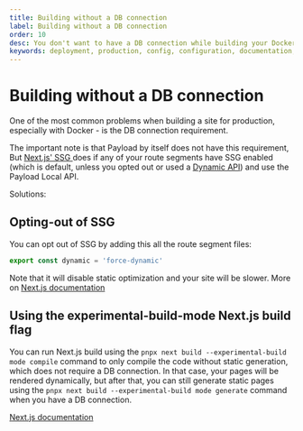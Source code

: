 ```yaml
---
title: Building without a DB connection
label: Building without a DB connection
order: 10
desc: You don't want to have a DB connection while building your Docker container? Learn how to prevent that!
keywords: deployment, production, config, configuration, documentation, Content Management System, cms, headless, javascript, node, react, nextjs
---
```


# Building without a DB connection

One of the most common problems when building a site for production, especially with Docker - is the DB connection requirement.

The important note is that Payload by itself does not have this requirement, But [Next.js' SSG ](https://nextjs.org/docs/pages/building-your-application/rendering/static-site-generation) does if any of your route segments have SSG enabled (which is default, unless you opted out or used a [Dynamic API](https://nextjs.org/docs/app/deep-dive/caching#dynamic-apis)) and use the Payload Local API.

Solutions:

## Opting-out of SSG

You can opt out of SSG by adding this all the route segment files:

```ts
export const dynamic = 'force-dynamic'
```

Note that it will disable static optimization and your site will be slower.
More on [Next.js documentation](https://nextjs.org/docs/app/deep-dive/caching#opting-out-2)

## Using the experimental-build-mode Next.js build flag

You can run Next.js build using the `pnpx next build --experimental-build mode compile` command to only compile the code without static generation, which does not require a DB connection. In that case, your pages will be rendered dynamically, but after that, you can still generate static pages using the `pnpx next build --experimental-build mode generate` command when you have a DB connection.

[Next.js documentation](https://nextjs.org/docs/pages/api-reference/cli/next#next-build-options)
